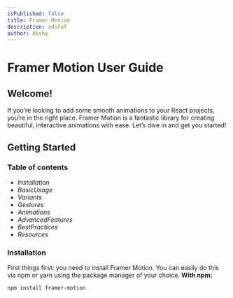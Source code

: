 ```yaml
---
isPublished: false
title: Framer Motion
description: adsfaf
author: Akshy
---
```


# Framer Motion User Guide

## Welcome!

If you’re looking to add some smooth animations to your React projects, you’re in the right place. Framer Motion is a fantastic library for creating beautiful, interactive animations with ease. Let’s dive in and get you started!

## Getting Started

### Table of contents

- $Installation$
- $Basic Usage$
- $Variants$
- $Gestures$
- $Animations$
- $Advanced Features$
- $Best Practices$
- $Resources$

### Installation

First things first: you need to install Framer Motion. You can easily do this via npm or yarn using the package manager of your choice.
**With npm:**

```bash
npm install framer-motion 
```
## 